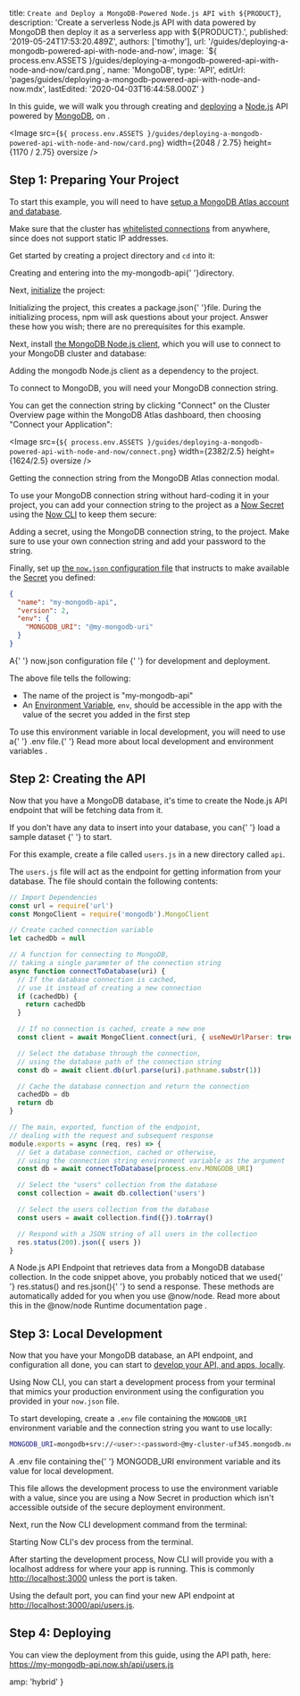 

  title: `Create and Deploy a MongoDB-Powered Node.js API with ${PRODUCT}`,
  description:
    'Create a serverless Node.js API with data powered by MongoDB then deploy it as a serverless app with ${PRODUCT}.',
  published: '2019-05-24T17:53:20.489Z',
  authors: ['timothy'],
  url: '/guides/deploying-a-mongodb-powered-api-with-node-and-now',
  image: `${
    process.env.ASSETS
  }/guides/deploying-a-mongodb-powered-api-with-node-and-now/card.png`,
  name: 'MongoDB',
  type: 'API',
  editUrl: 'pages/guides/deploying-a-mongodb-powered-api-with-node-and-now.mdx',
  lastEdited: '2020-04-03T16:44:58.000Z'
}

In this guide, we will walk you through creating and [deploying](/docs/v2/deployments/basics/) a [Node.js](https://nodejs.org/) API powered by [MongoDB](https://www.mongodb.com/), on [<ProductName/>](/).

<Image
  src={`${
    process.env.ASSETS
  }/guides/deploying-a-mongodb-powered-api-with-node-and-now/card.png`}
  width={2048 / 2.75}
  height={1170 / 2.75}
  oversize
/>

## Step 1: Preparing Your Project

To start this example, you will need to have [setup a MongoDB Atlas account and database](https://docs.atlas.mongodb.com/getting-started/).

Make sure that the cluster has [whitelisted connections](https://docs.atlas.mongodb.com/getting-started/#whitelist-your-connection-ip-address) from anywhere, since <ProductName/> does not support static IP addresses.

Get started by creating a project directory and `cd` into it:

<Snippet dark text="mkdir my-mongodb-api && cd my-mongodb-api" />
<Caption>
  Creating and entering into the <InlineCode>my-mongodb-api</InlineCode>{' '}directory.
</Caption>

Next, [initialize](https://docs.npmjs.com/cli/init) the project:

<Snippet dark text="npm init" />
<Caption>
  Initializing the project, this creates a <InlineCode>package.json</InlineCode>{' '}file.
</Caption>

<Note>
  During the initializing process, npm will ask questions about your project.
  Answer these how you wish; there are no prerequisites for this example.
</Note>

Next, install [the MongoDB Node.js client](https://mongodb.github.io/node-mongodb-native/), which you will use to connect to your MongoDB cluster and database:

<Snippet dark text="npm i mongodb" />
<Caption>
  Adding the <InlineCode>mongodb</InlineCode> Node.js client as a <Link href="https://docs.npmjs.com/specifying-dependencies-and-devdependencies-in-a-package-json-file">dependency</Link> to the project.
</Caption>

To connect to MongoDB, you will need your MongoDB connection string.

You can get the connection string by clicking "Connect" on the Cluster Overview page within the MongoDB Atlas dashboard, then choosing "Connect your Application":

<Image
  src={`${
    process.env.ASSETS
  }/guides/deploying-a-mongodb-powered-api-with-node-and-now/connect.png`}
  width={2382/2.5}
  height={1624/2.5}
  oversize
/>
<Caption>Getting the connection string from the MongoDB Atlas connection modal.</Caption>

To use your MongoDB connection string without hard-coding it in your project, you can add your connection string to the project as a [Now Secret](/docs/v2/deployments/environment-variables-and-secrets#securing-environment-variables-using-secrets) using the [Now CLI](/download#now-cli) to keep them secure:

<Snippet dark text="now secrets add my-mongodb-uri mongodb+srv://<user>:<password>@my-cluster-uf345.mongodb.net/<database-name>?retryWrites=true" />
<Caption>
  Adding a <Link href="/v2/deployments/environment-variables-and-secrets#securing-environment-variables-using-secrets">secret</Link>, using the MongoDB connection string, to the project.
</Caption>

<Note>
  Make sure to use your own connection string and add your password to the
  string.
</Note>

Finally, set up [the `now.json` configuration file](/docs/configuration) that instructs <ProductName/> to make available the [Secret](/docs/v2/deployments/environment-variables-and-secrets#securing-environment-variables-using-secrets) you defined:

```json
{
  "name": "my-mongodb-api",
  "version": 2,
  "env": {
    "MONGODB_URI": "@my-mongodb-uri"
  }
}
```

<Caption>
  A{' '}
  <Link href="/docs/configuration">
    <InlineCode>now.json</InlineCode> configuration file
  </Link>{' '}
  for development and deployment.
</Caption>

The above file tells <ProductName/> the following:

- The name of the project is "my-mongodb-api"
- An [Environment Variable](/docs/v2/deployments/environment-variables-and-secrets/), `env`, should be accessible in the app with the value of the secret you added in the first step

<Note>
  To use this environment variable in local development, you will need to use a{' '}
  <InlineCode>.env</InlineCode> file.{' '}
  <Link href="/docs/v2/development/environment-variables/">
    Read more about local development and environment variables
  </Link>
  .
</Note>

## Step 2: Creating the API

Now that you have a MongoDB database, it's time to create the Node.js API endpoint that will be fetching data from it.

<Note>
  If you don't have any data to insert into your database, you can{' '}
  <Link href="https://docs.atlas.mongodb.com/getting-started/#insert-data-into-your-cluster">
    load a sample dataset
  </Link>{' '}
  to start.
</Note>

For this example, create a file called `users.js` in a new directory called `api`.

The `users.js` file will act as the endpoint for getting information from your database. The file should contain the following contents:

```js
// Import Dependencies
const url = require('url')
const MongoClient = require('mongodb').MongoClient

// Create cached connection variable
let cachedDb = null

// A function for connecting to MongoDB,
// taking a single parameter of the connection string
async function connectToDatabase(uri) {
  // If the database connection is cached,
  // use it instead of creating a new connection
  if (cachedDb) {
    return cachedDb
  }

  // If no connection is cached, create a new one
  const client = await MongoClient.connect(uri, { useNewUrlParser: true })

  // Select the database through the connection,
  // using the database path of the connection string
  const db = await client.db(url.parse(uri).pathname.substr(1))

  // Cache the database connection and return the connection
  cachedDb = db
  return db
}

// The main, exported, function of the endpoint,
// dealing with the request and subsequent response
module.exports = async (req, res) => {
  // Get a database connection, cached or otherwise,
  // using the connection string environment variable as the argument
  const db = await connectToDatabase(process.env.MONGODB_URI)

  // Select the "users" collection from the database
  const collection = await db.collection('users')

  // Select the users collection from the database
  const users = await collection.find({}).toArray()

  // Respond with a JSON string of all users in the collection
  res.status(200).json({ users })
}
```

<Caption>
  A Node.js API Endpoint that retrieves data from a MongoDB database collection.
</Caption>

<Note>
  In the code snippet above, you probably noticed that we used{' '}
  <InlineCode>res.status()</InlineCode> and <InlineCode>res.json()</InlineCode>{' '}
  to send a response. These methods are automatically added for you when you use
  <InlineCode>@now/node</InlineCode>. Read more about this in the <Link href="/docs/v2/deployments/official-runtimes/node-js-now-node#helpers">
    <InlineCode>@now/node</InlineCode> Runtime documentation page
  </Link>.
</Note>

## Step 3: Local Development

Now that you have your MongoDB database, an API endpoint, and configuration all done, you can start to [develop your API, and apps, locally](/docs/v2/development/basics).

Using Now CLI, you can start a development process from your terminal that mimics your production environment using the configuration you provided in your `now.json` file.

To start developing, create a `.env` file containing the `MONGODB_URI` environment variable and the connection string you want to use locally:

```bash
MONGODB_URI=mongodb+srv://<user>:<password>@my-cluster-uf345.mongodb.net/<database-name>?retryWrites=true
```

<Caption>
  A <InlineCode>.env</InlineCode> file containing the{' '}
  <InlineCode>MONGODB_URI</InlineCode> environment variable and its value for
  local development.
</Caption>

This file allows the <ProductName/> development process to use the environment variable with a value, since you are using a Now Secret in production which isn't accessible outside of the secure deployment environment.

Next, run the Now CLI development command from the terminal:

<Snippet dark text="now dev" />
<Caption>Starting Now CLI's dev process from the terminal.</Caption>

After starting the development process, Now CLI will provide you with a localhost address for where your app is running. This is commonly <http://localhost:3000> unless the port is taken.

Using the default port, you can find your new API endpoint at <http://localhost:3000/api/users.js>.

## Step 4: Deploying

<DeploySection meta={meta} />

You can view the deployment from this guide, using the API path, here: <https://my-mongodb-api.now.sh/api/users.js>


  amp: 'hybrid'
}
